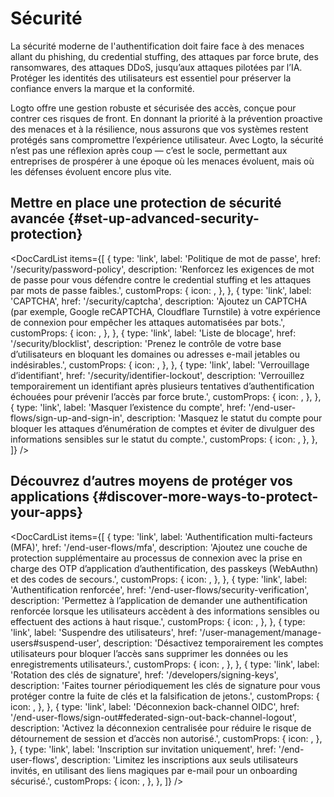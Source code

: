 
# Sécurité

La sécurité moderne de l'authentification doit faire face à des menaces allant du phishing, du credential stuffing, des attaques par force brute, des ransomwares, des attaques DDoS, jusqu’aux attaques pilotées par l’IA. Protéger les identités des utilisateurs est essentiel pour préserver la confiance envers la marque et la conformité.

Logto offre une gestion robuste et sécurisée des accès, conçue pour contrer ces risques de front. En donnant la priorité à la prévention proactive des menaces et à la résilience, nous assurons que vos systèmes restent protégés sans compromettre l’expérience utilisateur. Avec Logto, la sécurité n’est pas une réflexion après coup — c’est le socle, permettant aux entreprises de prospérer à une époque où les menaces évoluent, mais où les défenses évoluent encore plus vite.

## Mettre en place une protection de sécurité avancée \{#set-up-advanced-security-protection}

<DocCardList
  items={[
    {
      type: 'link',
      label: 'Politique de mot de passe',
      href: '/security/password-policy',
      description:
        'Renforcez les exigences de mot de passe pour vous défendre contre le credential stuffing et les attaques par mots de passe faibles.',
      customProps: {
        icon: <KeyIcon />,
      },
    },
    {
      type: 'link',
      label: 'CAPTCHA',
      href: '/security/captcha',
      description:
        'Ajoutez un CAPTCHA (par exemple, Google reCAPTCHA, Cloudflare Turnstile) à votre expérience de connexion pour empêcher les attaques automatisées par bots.',
      customProps: {
        icon: <CheckboxIcon />,
      },
    },
    {
      type: 'link',
      label: 'Liste de blocage',
      href: '/security/blocklist',
      description:
        'Prenez le contrôle de votre base d’utilisateurs en bloquant les domaines ou adresses e-mail jetables ou indésirables.',
      customProps: {
        icon: <BlockUserIcon />,
      },
    },
    {
      type: 'link',
      label: 'Verrouillage d’identifiant',
      href: '/security/identifier-lockout',
      description:
        'Verrouillez temporairement un identifiant après plusieurs tentatives d’authentification échouées pour prévenir l’accès par force brute.',
      customProps: {
        icon: <LockIcon />,
      },
    },
    {
      type: 'link',
      label: 'Masquer l’existence du compte',
      href: '/end-user-flows/sign-up-and-sign-in',
      description:
        'Masquez le statut du compte pour bloquer les attaques d’énumération de comptes et éviter de divulguer des informations sensibles sur le statut du compte.',
      customProps: {
        icon: <HideIcon />,
      },
    },
  ]}
/>

## Découvrez d’autres moyens de protéger vos applications \{#discover-more-ways-to-protect-your-apps}

<DocCardList
  items={[
    {
      type: 'link',
      label: 'Authentification multi-facteurs (MFA)',
      href: '/end-user-flows/mfa',
      description:
        'Ajoutez une couche de protection supplémentaire au processus de connexion avec la prise en charge des OTP d’application d’authentification, des passkeys (WebAuthn) et des codes de secours.',
      customProps: {
        icon: <LockIcon />,
      },
    },
    {
      type: 'link',
      label: 'Authentification renforcée',
      href: '/end-user-flows/security-verification',
      description:
        'Permettez à l’application de demander une authentification renforcée lorsque les utilisateurs accèdent à des informations sensibles ou effectuent des actions à haut risque.',
      customProps: {
        icon: <SecurityIcon />,
      },
    },
    {
      type: 'link',
      label: 'Suspendre des utilisateurs',
      href: '/user-management/manage-users#suspend-user',
      description:
        'Désactivez temporairement les comptes utilisateurs pour bloquer l’accès sans supprimer les données ou les enregistrements utilisateurs.',
      customProps: {
        icon: <SuspendIcon />,
      },
    },
    {
      type: 'link',
      label: 'Rotation des clés de signature',
      href: '/developers/signing-keys',
      description:
        'Faites tourner périodiquement les clés de signature pour vous protéger contre la fuite de clés et la falsification de jetons.',
      customProps: {
        icon: <SendEmailIcon />,
      },
    },
    {
      type: 'link',
      label: 'Déconnexion back-channel OIDC',
      href: '/end-user-flows/sign-out#federated-sign-out-back-channel-logout',
      description:
        'Activez la déconnexion centralisée pour réduire le risque de détournement de session et d’accès non autorisé.',
      customProps: {
        icon: <SuspendIcon />,
      },
    },
    {
      type: 'link',
      label: 'Inscription sur invitation uniquement',
      href: '/end-user-flows',
      description:
        'Limitez les inscriptions aux seuls utilisateurs invités, en utilisant des liens magiques par e-mail pour un onboarding sécurisé.',
      customProps: {
        icon: <SendEmailIcon />,
      },
    },
  ]}
/>
